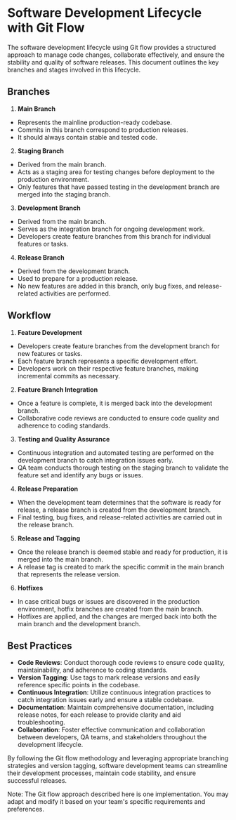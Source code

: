 # Software Development Lifecycle with Git Flow

The software development lifecycle using Git flow provides a structured approach to manage code changes, collaborate effectively, and ensure the stability and quality of software releases. This document outlines the key branches and stages involved in this lifecycle.

## Branches

1. **Main Branch**
- Represents the mainline production-ready codebase.
- Commits in this branch correspond to production releases.
- It should always contain stable and tested code.

2. **Staging Branch**
- Derived from the main branch.
- Acts as a staging area for testing changes before deployment to the production environment.
- Only features that have passed testing in the development branch are merged into the staging branch.

3. **Development Branch**
- Derived from the main branch.
- Serves as the integration branch for ongoing development work.
- Developers create feature branches from this branch for individual features or tasks.

4. **Release Branch**
- Derived from the development branch.
- Used to prepare for a production release.
- No new features are added in this branch, only bug fixes, and release-related activities are performed.

## Workflow

1. **Feature Development**
- Developers create feature branches from the development branch for new features or tasks.
- Each feature branch represents a specific development effort.
- Developers work on their respective feature branches, making incremental commits as necessary.

2. **Feature Branch Integration**
- Once a feature is complete, it is merged back into the development branch.
- Collaborative code reviews are conducted to ensure code quality and adherence to coding standards.

3. **Testing and Quality Assurance**
- Continuous integration and automated testing are performed on the development branch to catch integration issues early.
- QA team conducts thorough testing on the staging branch to validate the feature set and identify any bugs or issues.

4. **Release Preparation**
- When the development team determines that the software is ready for release, a release branch is created from the development branch.
- Final testing, bug fixes, and release-related activities are carried out in the release branch.

5. **Release and Tagging**
- Once the release branch is deemed stable and ready for production, it is merged into the main branch.
- A release tag is created to mark the specific commit in the main branch that represents the release version.

6. **Hotfixes**
- In case critical bugs or issues are discovered in the production environment, hotfix branches are created from the main branch.
- Hotfixes are applied, and the changes are merged back into both the main branch and the development branch.

## Best Practices

- **Code Reviews**: Conduct thorough code reviews to ensure code quality, maintainability, and adherence to coding standards.
- **Version Tagging**: Use tags to mark release versions and easily reference specific points in the codebase.
- **Continuous Integration**: Utilize continuous integration practices to catch integration issues early and ensure a stable codebase.
- **Documentation**: Maintain comprehensive documentation, including release notes, for each release to provide clarity and aid troubleshooting.
- **Collaboration**: Foster effective communication and collaboration between developers, QA teams, and stakeholders throughout the development lifecycle.

By following the Git flow methodology and leveraging appropriate branching strategies and version tagging, software development teams can streamline their development processes, maintain code stability, and ensure successful releases.

Note: The Git flow approach described here is one implementation. You may adapt and modify it based on your team's specific requirements and preferences.
